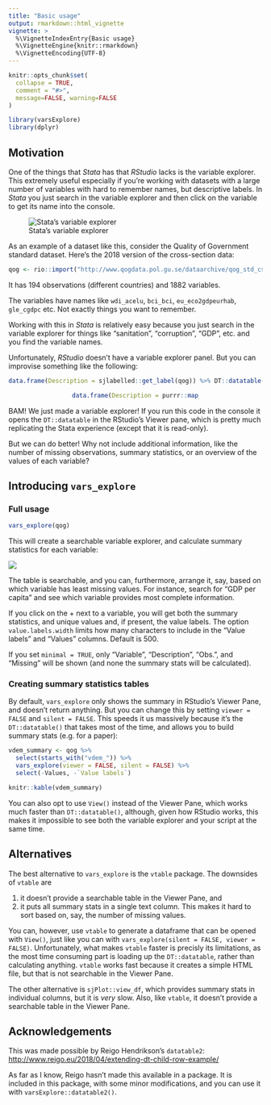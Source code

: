 ---
title: "Basic usage"
output: rmarkdown::html_vignette
vignette: >
  %\VignetteIndexEntry{Basic usage}
  %\VignetteEngine{knitr::rmarkdown}
  %\VignetteEncoding{UTF-8}
---

```{r, include = FALSE, paged.print=TRUE}
knitr::opts_chunk$set(
  collapse = TRUE,
  comment = "#>",
  message=FALSE, warning=FALSE
)
```

```{r setup}
library(varsExplore)
library(dplyr)
```

## Motivation

One of the things that _Stata_ has that _RStudio_ lacks is the variable explorer. This extremely useful especially if you're working with datasets with a large number of variables with hard to remember names, but descriptive labels. In _Stata_ you just search in the variable explorer and then click on the variable to get its name into the console. 

<div style = "margin: auto">

![Stata's variable explorer](stata-vars-explorer.png)

</div>

As an example of a dataset like this, consider the Quality of Government standard dataset. Here's the 2018 version of the cross-section data:

```{r}
qog <- rio::import("http://www.qogdata.pol.gu.se/dataarchive/qog_std_cs_jan18.dta")
```

It has 194 observations (different countries) and 1882 variables.

The variables have names like `wdi_acelu`, `bci_bci`, `eu_eco2gdpeurhab`, `gle_cgdpc` etc. Not exactly things you want to remember.

Working with this in _Stata_ is relatively easy because you just search in the variable explorer for things like "sanitation", "corruption", "GDP", etc. and you find the variable names.

Unfortunately, _RStudio_ doesn't have a variable explorer panel. But you can improvise something like the following:

```{r, eval=FALSE}
data.frame(Description = sjlabelled::get_label(qog)) %>% DT::datatable()
```

<div style = "width:50%; height:auto; margin: auto;">

```{r echo=FALSE}
data.frame(Description = purrr::map_chr(qog, ~attr(.x, "label"))) %>% DT::datatable()
```

</div>

BAM! We just made a variable explorer! If you run this code in the console it opens the `DT::datatable` in the RStudio's Viewer pane, which is pretty much replicating the Stata experience (except that it is read-only).

But we can do better! Why not include additional information, like the number of missing observations, summary statistics, or an overview of the values of each variable?

## Introducing `vars_explore`

### Full usage

```{r, eval = FALSE}
vars_explore(qog)
```

This will create a searchable variable explorer, and calculate summary statistics for each variable:

![](https://raw.githubusercontent.com/vladtarko/varsExplore/master/vignettes/vars_explore_large.gif)

The table is searchable, and you can, furthermore, arrange it, say, based on which variable has least missing values. For instance, search for "GDP per capita" and see which variable provides most complete information.

If you click on the + next to a variable, you will get both the summary statistics, and unique values and, if present, the value labels. The option `value.labels.width` limits how many characters to include in the "Value
labels" and "Values" columns. Default is 500.

If you set `minimal = TRUE`, only "Variable", "Description", "Obs.", and "Missing" will be shown (and none the summary stats will be calculated).

### Creating summary statistics tables

By default, `vars_explore` only shows the summary in RStudio's Viewer Pane, and doesn't return anything. But you can change this by setting `viewer = FALSE` and `silent = FALSE`. This speeds it us massively because it's the `DT::datatable()` that takes most of the time, and allows you to build summary stats (e.g. for a paper):

```{r}
vdem_summary <- qog %>% 
  select(starts_with("vdem_")) %>%
  vars_explore(viewer = FALSE, silent = FALSE) %>% 
  select(-Values, -`Value labels`)

knitr::kable(vdem_summary)
```

You can also opt to use `View()` instead of the Viewer Pane, which works much faster than `DT::datatable()`, although, given how RStudio works, this makes it impossible to see both the variable explorer and your script at the same time.

## Alternatives

The best alternative to `vars_explore` is the `vtable` package. The downsides of `vtable` are 

(1) it doesn't provide a searchable table in the Viewer Pane, and 
(2) it puts all summary stats in a single text column. This makes it hard to sort based on, say, the number of missing values. 

You can, however, use `vtable` to generate a dataframe that can be opened with `View()`, just like you can with `vars_explore(silent = FALSE, viewer = FALSE)`. Unfortunately, what makes `vtable` faster is precisly its limitations, as the most time consuming part is loading up the `DT::datatable`, rather than calculating anything. `vtable` works fast because it creates a simple HTML file, but that is not searchable in the Viewer Pane.

The other alternative is `sjPlot::view_df`, which provides summary stats in individual columns, but it is _very_ slow. Also, like `vtable`, it doesn't provide a searchable table in the Viewer Pane. 

## Acknowledgements

This was made possible by Reigo Hendrikson's `datatable2`:  <http://www.reigo.eu/2018/04/extending-dt-child-row-example/>

As far as I know, Reigo hasn't made this available in a package. It is included in this package, with some minor modifications, and you can use it with `varsExplore::datatable2()`. 
